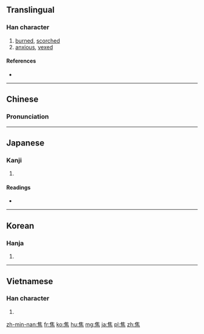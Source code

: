 {{also|焳}}
==Translingual==

===Han character===
{{Han char|rn=86|rad=火|as=08|sn=12|four=2033<sub>1</sub>|canj=人土火 (OGF)|ids=⿱[[隹]][[灬]]}}

# [[burned]], [[scorched]]
# [[anxious]], [[vexed]]

====References====
* {{Han ref|kx=0674.060|dkj=19119|dj=1086.020|hdz=32212.010|uh=7126|ud=28966|bh=B54A|bd=46410}}

----

==Chinese==
{{zh-hanzi-box|[[焦]]}}

===Pronunciation===
{{zh-pron
|m=jiāo
|c=ziu1
|mc=y
|oc=y
|ma=
|cat=a
}}

----

==Japanese==

===Kanji===
{{ja-kanji|grade=c|rs=火08}}

# {{defn|lang=ja|sort=火08}}

====Readings====
* {{ja-readings|goon=[[しょう]] (shō), from [[せう]]|kanon=[[しょう]] (shō), from [[せう]]|kun=[[こげる]] (kogeru), [[あせる]] (aseru), [[こがす]] (kogasu)}}

----

==Korean==

===Hanja===
{{ko-hanja|hangeul=초|eumhun=|rv=cho|mr=ch'o|y=cho}}

# {{defn|lang=ko|sort=火08}}

----

==Vietnamese==

===Han character===
{{vi-hantu|tiêu|rs=火08}}

# {{defn|lang=vi|sort=火08}}

[[zh-min-nan:焦]]
[[fr:焦]]
[[ko:焦]]
[[hu:焦]]
[[mg:焦]]
[[ja:焦]]
[[pl:焦]]
[[zh:焦]]